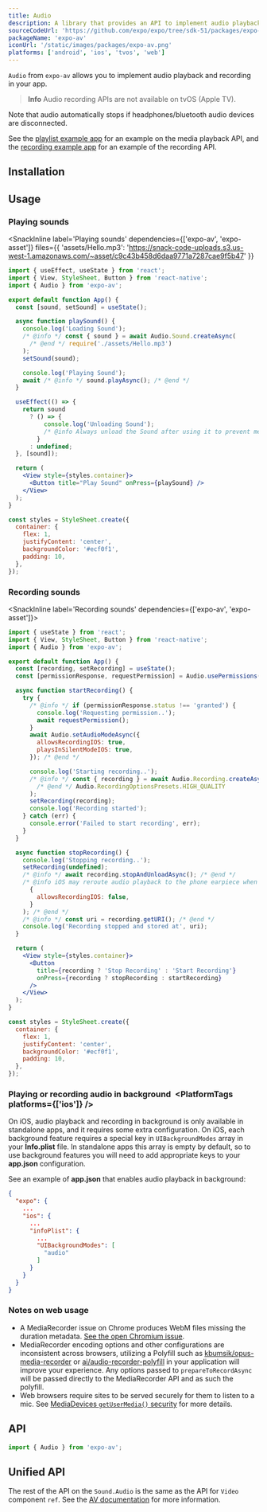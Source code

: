 ```yaml
---
title: Audio
description: A library that provides an API to implement audio playback and recording in apps.
sourceCodeUrl: 'https://github.com/expo/expo/tree/sdk-51/packages/expo-av'
packageName: 'expo-av'
iconUrl: '/static/images/packages/expo-av.png'
platforms: ['android', 'ios', 'tvos', 'web']
---
```



`Audio` from `expo-av` allows you to implement audio playback and recording in your app.

> **Info** Audio recording APIs are not available on tvOS (Apple TV).

Note that audio automatically stops if headphones/bluetooth audio devices are disconnected.

See the [playlist example app](https://github.com/expo/playlist-example) for an example on the media playback API, and the [recording example app](https://github.com/expo/audio-recording-example) for an example of the recording API.

## Installation

<APIInstallSection />

## Usage

### Playing sounds

<SnackInline
  label='Playing sounds'
  dependencies={['expo-av', 'expo-asset']}
  files={{
    'assets/Hello.mp3': 'https://snack-code-uploads.s3.us-west-1.amazonaws.com/~asset/c9c43b458d6daa9771a7287cae9f5b47'
  }}
>

```jsx
import { useEffect, useState } from 'react';
import { View, StyleSheet, Button } from 'react-native';
import { Audio } from 'expo-av';

export default function App() {
  const [sound, setSound] = useState();

  async function playSound() {
    console.log('Loading Sound');
    /* @info */ const { sound } = await Audio.Sound.createAsync(
      /* @end */ require('./assets/Hello.mp3')
    );
    setSound(sound);

    console.log('Playing Sound');
    await /* @info */ sound.playAsync(); /* @end */
  }

  useEffect(() => {
    return sound
      ? () => {
          console.log('Unloading Sound');
          /* @info Always unload the Sound after using it to prevent memory leaks.*/ sound.unloadAsync(); /* @end */
        }
      : undefined;
  }, [sound]);

  return (
    <View style={styles.container}>
      <Button title="Play Sound" onPress={playSound} />
    </View>
  );
}

const styles = StyleSheet.create({
  container: {
    flex: 1,
    justifyContent: 'center',
    backgroundColor: '#ecf0f1',
    padding: 10,
  },
});
```

</SnackInline>

### Recording sounds

<SnackInline label='Recording sounds' dependencies={['expo-av', 'expo-asset']}>

```jsx
import { useState } from 'react';
import { View, StyleSheet, Button } from 'react-native';
import { Audio } from 'expo-av';

export default function App() {
  const [recording, setRecording] = useState();
  const [permissionResponse, requestPermission] = Audio.usePermissions();

  async function startRecording() {
    try {
      /* @info */ if (permissionResponse.status !== 'granted') {
        console.log('Requesting permission..');
        await requestPermission();
      }
      await Audio.setAudioModeAsync({
        allowsRecordingIOS: true,
        playsInSilentModeIOS: true,
      }); /* @end */

      console.log('Starting recording..');
      /* @info */ const { recording } = await Audio.Recording.createAsync(
        /* @end */ Audio.RecordingOptionsPresets.HIGH_QUALITY
      );
      setRecording(recording);
      console.log('Recording started');
    } catch (err) {
      console.error('Failed to start recording', err);
    }
  }

  async function stopRecording() {
    console.log('Stopping recording..');
    setRecording(undefined);
    /* @info */ await recording.stopAndUnloadAsync(); /* @end */
    /* @info iOS may reroute audio playback to the phone earpiece when recording is allowed, so disable once finished. */ await Audio.setAudioModeAsync(
      {
        allowsRecordingIOS: false,
      }
    ); /* @end */
    /* @info */ const uri = recording.getURI(); /* @end */
    console.log('Recording stopped and stored at', uri);
  }

  return (
    <View style={styles.container}>
      <Button
        title={recording ? 'Stop Recording' : 'Start Recording'}
        onPress={recording ? stopRecording : startRecording}
      />
    </View>
  );
}

const styles = StyleSheet.create({
  container: {
    flex: 1,
    justifyContent: 'center',
    backgroundColor: '#ecf0f1',
    padding: 10,
  },
});
```

</SnackInline>

### Playing or recording audio in background&ensp;<PlatformTags platforms={['ios']} />

On iOS, audio playback and recording in background is only available in standalone apps, and it requires some extra configuration.
On iOS, each background feature requires a special key in `UIBackgroundModes` array in your **Info.plist** file.
In standalone apps this array is empty by default, so to use background features you will need to add appropriate keys to your **app.json** configuration.

See an example of **app.json** that enables audio playback in background:

```json
{
  "expo": {
    ...
    "ios": {
      ...
      "infoPlist": {
        ...
        "UIBackgroundModes": [
          "audio"
        ]
      }
    }
  }
}
```

### Notes on web usage

- A MediaRecorder issue on Chrome produces WebM files missing the duration metadata. [See the open Chromium issue](https://bugs.chromium.org/p/chromium/issues/detail?id=642012).
- MediaRecorder encoding options and other configurations are inconsistent across browsers, utilizing a Polyfill such as [kbumsik/opus-media-recorder](https://github.com/kbumsik/opus-media-recorder) or [ai/audio-recorder-polyfill](https://github.com/ai/audio-recorder-polyfill) in your application will improve your experience. Any options passed to `prepareToRecordAsync` will be passed directly to the MediaRecorder API and as such the polyfill.
- Web browsers require sites to be served securely for them to listen to a mic. See [MediaDevices `getUserMedia()` security](https://developer.mozilla.org/en-US/docs/Web/API/MediaDevices/getUserMedia#security) for more details.

## API

```js
import { Audio } from 'expo-av';
```

<APISection packageName="expo-audio" apiName="Audio" />

## Unified API

The rest of the API on the `Sound.Audio` is the same as the API for `Video` component `ref`. See the [AV documentation](av/#playback) for more information.

